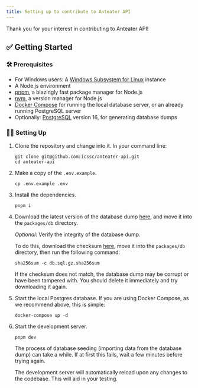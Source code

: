 ```yaml
---
title: Setting up to contribute to Anteater API
---
```


Thank you for your interest in contributing to Anteater API!

## ✅ Getting Started

### 🛠️ Prerequisites

- For Windows users: A [Windows Subsystem for Linux](https://learn.microsoft.com/en-us/windows/wsl/install) instance
- A Node.js environment
- [pnpm](https://pnpm.io/installation), a blazingly fast package manager for Node.js
- [nvm](https://github.com/nvm-sh/nvm?tab=readme-ov-file#install--update-script), a version manager for Node.js
- [Docker Compose](https://docs.docker.com/compose/install/) for running the local database server, or an already running PostgreSQL server
- Optionally: [PostgreSQL](https://www.postgresql.org/download/) version 16, for generating database dumps

### 🧑‍💻 Setting Up

1. Clone the repository and change into it. In your command line:

   ```shell
   git clone git@github.com:icssc/anteater-api.git
   cd anteater-api
   ```

2. Make a copy of the `.env.example`.

   ```shell
   cp .env.example .env
   ```

3. Install the dependencies.

   ```shell
   pnpm i
   ```

4. Download the latest version of the database dump [here](https://anteater-api-dump.s3.us-west-1.amazonaws.com/db.sql.gz), and move it into the `packages/db` directory.

   _Optional_: Verify the integrity of the database dump.

   To do this, download the checksum [here](https://anteater-api-dump.s3.us-west-1.amazonaws.com/db.sql.gz.sha256sum), move it into the `packages/db` directory, then run the following command:

   ```shell
   sha256sum -c db.sql.gz.sha256sum
   ```

   If the checksum does not match, the database dump may be corrupt or have been tampered with. You should delete it immediately and try downloading it again.

5. Start the local Postgres database. If you are using Docker Compose, as we recommend above, this is simple:

   ```shell
   docker-compose up -d
   ```

6. Start the development server.

   ```shell
   pnpm dev
   ```

   The process of database seeding (importing data from the database dump) can take a while. If at first this fails, wait a few minutes before trying again.

   The development server will automatically reload upon any changes to the codebase. This will aid in your testing.
